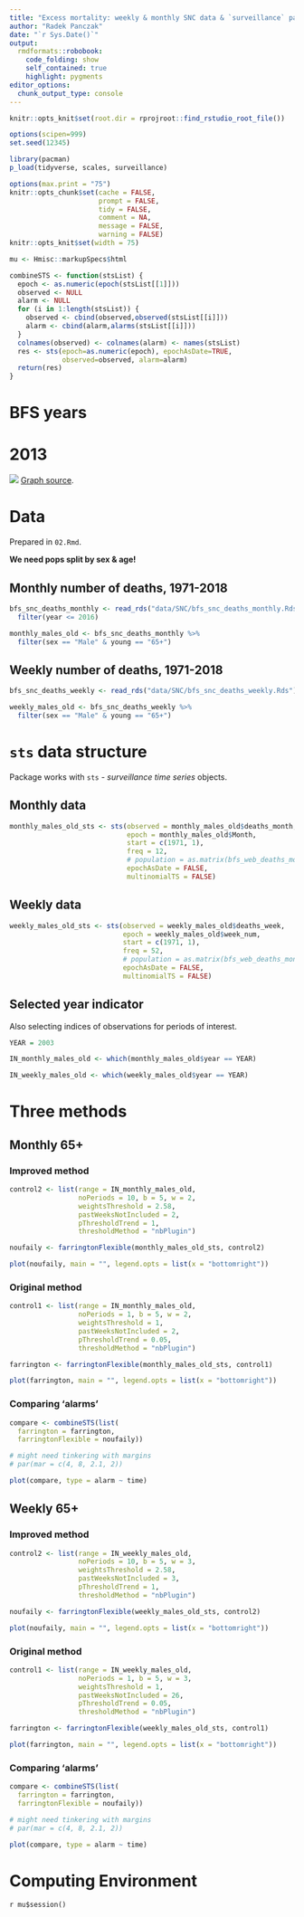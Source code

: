 ```yaml
---
title: "Excess mortality: weekly & monthly SNC data & `surveillance` package in 2013"
author: "Radek Panczak"
date: "`r Sys.Date()`"
output:
  rmdformats::robobook:
    code_folding: show
    self_contained: true
    highlight: pygments
editor_options: 
  chunk_output_type: console
---
```



```r
knitr::opts_knit$set(root.dir = rprojroot::find_rstudio_root_file())

options(scipen=999)
set.seed(12345)

library(pacman)
p_load(tidyverse, scales, surveillance)

options(max.print = "75")
knitr::opts_chunk$set(cache = FALSE,
                      prompt = FALSE,
                      tidy = FALSE,
                      comment = NA,
                      message = FALSE,
                      warning = FALSE)
knitr::opts_knit$set(width = 75)

mu <- Hmisc::markupSpecs$html

combineSTS <- function(stsList) {
  epoch <- as.numeric(epoch(stsList[[1]]))
  observed <- NULL
  alarm <- NULL
  for (i in 1:length(stsList)) {
    observed <- cbind(observed,observed(stsList[[i]]))
    alarm <- cbind(alarm,alarms(stsList[[i]]))
  }
  colnames(observed) <- colnames(alarm) <- names(stsList)
  res <- sts(epoch=as.numeric(epoch), epochAsDate=TRUE,
             observed=observed, alarm=alarm)
  return(res)
}
```

<!-- ----------------------------------------------------- -->

# BFS years

# 2013

![](../data/BfS/orig_plots/2013.png)
[Graph source](https://www.bfs.admin.ch/bfs/en/home/statistics/health/state-health/mortality-causes-death.assetdetail.316166.html).  


<!-- ----------------------------------------------------- -->

# Data 

Prepared in `02.Rmd`.  

**We need pops split by sex & age!**  

## Monthly number of deaths, 1971-2018

```r
bfs_snc_deaths_monthly <- read_rds("data/SNC/bfs_snc_deaths_monthly.Rds") %>% 
  filter(year <= 2016) 

monthly_males_old <- bfs_snc_deaths_monthly %>% 
  filter(sex == "Male" & young == "65+")
```

## Weekly number of deaths, 1971-2018

```r
bfs_snc_deaths_weekly <- read_rds("data/SNC/bfs_snc_deaths_weekly.Rds") %>%   filter(year <= 2016)

weekly_males_old <- bfs_snc_deaths_weekly %>% 
  filter(sex == "Male" & young == "65+")
```

<!-- ----------------------------------------------------- -->

# `sts` data structure

Package works with `sts` - *surveillance time series* objects.  

## Monthly data

```r
monthly_males_old_sts <- sts(observed = monthly_males_old$deaths_month,
                             epoch = monthly_males_old$Month,
                             start = c(1971, 1), 
                             freq = 12,
                             # population = as.matrix(bfs_web_deaths_monthly$pop_dec),
                             epochAsDate = FALSE,
                             multinomialTS = FALSE)
```

## Weekly data

```r
weekly_males_old_sts <- sts(observed = weekly_males_old$deaths_week,
                            epoch = weekly_males_old$week_num,
                            start = c(1971, 1), 
                            freq = 52,
                            # population = as.matrix(bfs_web_deaths_monthly$pop_dec),
                            epochAsDate = FALSE,
                            multinomialTS = FALSE)
```

## Selected year indicator 

Also selecting indices of observations for periods of interest.

```r
YEAR = 2003

IN_monthly_males_old <- which(monthly_males_old$year == YEAR)

IN_weekly_males_old <- which(weekly_males_old$year == YEAR)
```

<!-- ----------------------------------------------------- -->

# Three methods

## Monthly 65+ {.tabset}

### Improved method

```r
control2 <- list(range = IN_monthly_males_old, 
                 noPeriods = 10, b = 5, w = 2,
                 weightsThreshold = 2.58, 
                 pastWeeksNotIncluded = 2,
                 pThresholdTrend = 1, 
                 thresholdMethod = "nbPlugin")

noufaily <- farringtonFlexible(monthly_males_old_sts, control2)
```

```r
plot(noufaily, main = "", legend.opts = list(x = "bottomright"))
```

### Original method

```r
control1 <- list(range = IN_monthly_males_old, 
                 noPeriods = 1, b = 5, w = 2,
                 weightsThreshold = 1, 
                 pastWeeksNotIncluded = 2,
                 pThresholdTrend = 0.05, 
                 thresholdMethod = "nbPlugin")

farrington <- farringtonFlexible(monthly_males_old_sts, control1)
```

```r
plot(farrington, main = "", legend.opts = list(x = "bottomright"))
```

### Comparing 'alarms'

```r
compare <- combineSTS(list(
  farrington = farrington, 
  farringtonFlexible = noufaily))

# might need tinkering with margins
# par(mar = c(4, 8, 2.1, 2))

plot(compare, type = alarm ~ time)
```

## Weekly 65+  {.tabset}

### Improved method

```r
control2 <- list(range = IN_weekly_males_old, 
                 noPeriods = 10, b = 5, w = 3,
                 weightsThreshold = 2.58, 
                 pastWeeksNotIncluded = 3,
                 pThresholdTrend = 1, 
                 thresholdMethod = "nbPlugin")

noufaily <- farringtonFlexible(weekly_males_old_sts, control2)
```

```r
plot(noufaily, main = "", legend.opts = list(x = "bottomright"))
```

### Original method

```r
control1 <- list(range = IN_weekly_males_old, 
                 noPeriods = 1, b = 5, w = 3,
                 weightsThreshold = 1, 
                 pastWeeksNotIncluded = 26,
                 pThresholdTrend = 0.05, 
                 thresholdMethod = "nbPlugin")

farrington <- farringtonFlexible(weekly_males_old_sts, control1)
```

```r
plot(farrington, main = "", legend.opts = list(x = "bottomright"))
```

### Comparing 'alarms'

```r
compare <- combineSTS(list(
  farrington = farrington, 
  farringtonFlexible = noufaily))

# might need tinkering with margins
# par(mar = c(4, 8, 2.1, 2))

plot(compare, type = alarm ~ time)
```

<!-- ----------------------------------------------------- -->

# Computing Environment

`r mu$session()`


